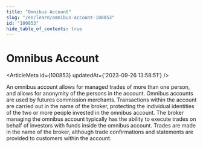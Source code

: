 ```yaml
---
title: "Omnibus Account"
slug: "/en/learn/omnibus-account-100853"
id: "100853"
hide_table_of_contents: true
---
```



# Omnibus Account

<ArticleMeta id={100853} updatedAt={'2023-09-26 13:58:51'} />
<div className='border-solid border-b border-t-0 my-4 border-[var(--ifm-color-gray-300)]' />

An omnibus account allows for managed trades of more than one person, and allows for anonymity of the persons in the account. Omnibus accounts are used by futures commission merchants. Transactions within the account are carried out in the name of the broker, protecting the individual identities of the two or more people invested in the omnibus account. The broker managing the omnibus account typically has the ability to execute trades on behalf of investors with funds inside the omnibus account. Trades are made in the name of the broker, although trade confirmations and statements are provided to customers within the account.
